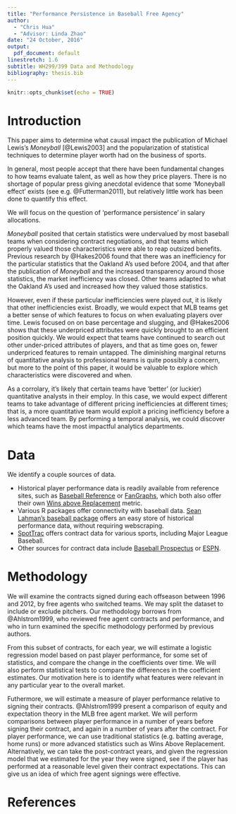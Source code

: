 ```yaml
---
title: "Performance Persistence in Baseball Free Agency"
author:
  - "Chris Hua"
  - "Advisor: Linda Zhao"
date: "24 October, 2016"
output:
  pdf_document: default
linestretch: 1.6
subtitle: WH299/399 Data and Methodology
bibliography: thesis.bib
---
```


```r
knitr::opts_chunk$set(echo = TRUE)
```

# Introduction

This paper aims to determine what causal impact the publication of Michael Lewis's *Moneyball* [@Lewis2003] and the popularization of statistical techniques to determine player worth had on the business of sports.

In general, most people accept that there have been fundamental changes to how teams evaluate talent, as well as how they price players. There is no shortage of popular press giving anecdotal evidence that some 'Moneyball effect' exists (see e.g. @Futterman2011), but relatively little work has been done to quantify this effect. 

We will focus on the question of 'performance persistence' in salary allocations. 

*Moneyball* posited that certain statistics were undervalued by most baseball teams when considering contract negotiations, and that teams which properly valued those characteristics were able to reap outsized benefits. Previous research by @Hakes2006 found that there was an inefficiency for the particular statistics that the Oakland A's used before 2004, and that after the publication of *Moneyball* and the increased transparency around those statistics, the market inefficiency was closed. Other teams adapted to what the Oakland A's used and increased how they valued those statistics.

However, even if these particular inefficiencies were played out, it is likely that other inefficiencies exist. Broadly, we would expect that MLB teams get a better sense of which features to focus on when evaluating players over time. Lewis focused on on base percentage and slugging, and @Hakes2006 shows that these underpriced attributes were quickly brought to an efficient position quickly. We would expect that teams have continued to search out other under-priced attributes of players, and that as time goes on, fewer underpriced features to remain untapped. The diminishing marginal returns of quantitative analysis to professional teams is quite possibly a concern, but more to the point of this paper, it would be valuable to explore which characteristics were discovered and when. 

As a corrolary, it's likely that certain teams have 'better' (or luckier) quantitative analysts in their employ. In this case, we would expect different teams to take advantage of different pricing inefficiencies at different times; that is, a more quantitative team would exploit a pricing inefficiency before a less advanced team. By performing a temporal analysis, we could discover which teams have the most impactful analytics departments.

# Data

We identify a couple sources of data.

* Historical player performance data is readily available from reference sites, such as [Baseball Reference](http://www.baseball-reference.com/) or [FanGraphs](http://www.fangraphs.com/), which both also offer their own [Wins above Replacement](http://www.fangraphs.com/library/misc/war/) metric.
* Various R packages offer connectivity with baseball data. [Sean Lahman's baseball package](https://cran.r-project.org/web/packages/Lahman/index.html) offers an easy store of historical performance data, without requiring webscraping.
* [SpotTrac](http://www.spotrac.com/) offers contract data for various sports, including Major League Baseball.
* Other sources for contract data include [Baseball Prospectus](http://www.baseballprospectus.com/compensation/cots/) or [ESPN](http://www.espn.com/mlb/freeagents/_/type/dollars).

# Methodology

We will examine the contracts signed during each offseason between 1996 and 2012, by free agents who switched teams. We may split the dataset to include or exclude pitchers. Our methodology borrows from @Ahlstrom1999, who reviewed free agent contracts and performance, and who in turn examined the specific methodology performed by previous authors.

From this subset of contracts, for each year, we will estimate a logistic regression model based on past player performance, for some set of statistics, and compare the change in the coefficients over time. We will also perform statistical tests to compare the differences in the coefficient estimates. Our motivation here is to identify what features were relevant in any particular year to the overall market.

Futhermore, we will estimate a measure of player performance relative to signing their contracts. @Ahlstrom1999 present a comparison of equity and expectation theory in the MLB free agent market. We will perform comparisons between player performance in a number of years before signing their contract, and again in a number of years after the contract. For player performance, we can use traditional statistics (e.g. batting average, home runs) or more advanced statistics such as Wins Above Replacement. Alternatively, we can take the post-contract years, and given the regression model that we estimated for the year they were signed, see if the player has performed at a reasonable level given their contract expectations. This can give us an idea of which free agent signings were effective.

# References
